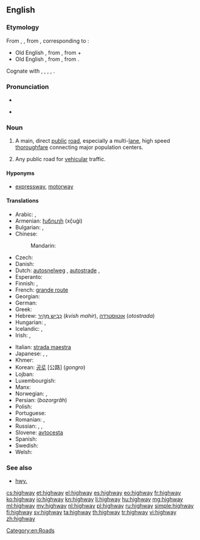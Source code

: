 ==English==
{{wikipedia|lang=en}}

===Etymology===
From {{etyl|enm}} {{term|heiȝwai|lang=enm}}, {{term|heiȝwei|lang=enm}}, from {{etyl|ang}} {{term|heahweg|hēahweġ|main road, highway|lang=ang}}, corresponding to {{prefix|high|way}}:
* Old English {{term|heah|hēah|of great height, tall}}, from {{proto|Germanic|hauhaz}}, from {{proto|Indo-European|kowkos|hill}} +
* Old English {{term|weg|weġ|lang=ang|road, path}}, from {{proto|Germanic|wegaz}}, from {{proto|Indo-European|weǵʰ-|to move}}.
Cognate with {{etyl|sco|-}} {{term|heaway|lang=sco}}, {{term|heway|lang=sco}}, {{term|hieway|lang=sco}}, {{term|hichway|lang=sco}}, {{term|heichway||highway|lang=sco}}.

===Pronunciation===
* {{IPA|/ˈhaɪweɪ/}}
* {{audio|en-us-highway.ogg|Audio (US)}}
*: {{rhymes|aɪweɪ}}

===Noun===
{{en-noun}}

# A main, direct [[public]] [[road]], especially a multi-[[lane]], high speed [[thoroughfare]] connecting major population centers.
# {{rail}} Any public road for [[vehicular]] traffic.

====Hyponyms====
* {{sense|main public road}} [[expressway]], [[motorway]]

====Translations====
{{trans-top|main public road}}
* Arabic: {{t-|ar|طريق|m|tr=tariiq}}, {{t|ar|طريق عام|m|tr=Tariiq `aamm}}
* Armenian: [[խճուղի]] (xč̣uġi)
* Bulgarian: {{t-|bg|автомагистрала|f|tr=ávtomagistrála}}, {{t-|bg|автострада|f|tr=ávtostráda}}
* Chinese:
*: Mandarin: {{t-|cmn|公路|tr=gōnglù|sc=Hani}}
* Czech: {{t|cs|dálnice}}
* Danish: {{t|da|motorvej}}
* Dutch: [[autosnelweg]] {{m}}, [[autostrade]] {{f}}, {{t|nl|snelweg|m}}
* Esperanto: {{t|eo|ŝoseo|xs=Esperanto}}
* Finnish: {{t-|fi|päätie}}, {{t+|fi|valtatie}}
* French: [[grande route]] {{f}}
* Georgian: {{t|ka|გზატკეცილი|tr=gzatketsili|sc=Geor}}
* German: {{t+|de|Autobahn|f}}
* Greek: {{t+|el|αυτοκινητόδρομος|m|tr=aftokinitódromos}}
* Hebrew: [[כביש מהיר|כְּבִיש מַהִיר]] (''kvish mahir''), [[אוטוסטרדה]] (''otostrada'')
* Hungarian: {{t+|hu|autópálya}}, {{t+|hu|országút}}
* Icelandic: {{t|is|hraðbraut|f}}, {{t|is|þjóðvegur|m}}
* Irish: {{t|ga|mórbhealach|m}}, {{t|ga|mórbhóthar|m}}
{{trans-mid}}
* Italian: [[strada maestra]] {{f}}
* Japanese: {{t+|ja|公道|tr=こうどう, kōdō}}, {{t-|ja|街道|tr=かいどう, kaidō}}, {{t+|ja|公路|tr=こうろ, kōro}}
* Khmer: {{t|km|ផ្លូវធំ|sc=Khmr}}
* Korean: [[공로]] [公路] (''gongro'')
* Lojban: {{t|jbo|dargu}}
* Luxembourgish: {{t|lb|Schnellstrossen}}
* Manx: {{t|gv|ard-raad|m}}
* Norwegian: {{t|no|motorvei}}, {{t|no|motorveg}}
* Persian: {{fa-Arab|[[بزرگراه]]}} (''bozorgrâh'')
* Polish: {{t+|pl|autostrada|f}}
* Portuguese: {{t+|pt|rodovia|f}}
* Romanian: {{t-|ro|autostradă|f}}, {{t+|ro|șosea}}
* Russian: {{qualifier|indeclinable}} {{t+|ru|шоссе|n|tr=šossé}}, {{t+|ru|магистраль|f|tr=magistrál’}}, {{t+|ru|автострада|f|tr=avtostráda}}
* Slovene: [[avtocesta]] {{f}}
* Spanish: {{t+|es|carretera|f}}
* Swedish: {{t+|sv|motorväg|c}}
* Welsh: {{t-|cy|priffordd|f|xs=Welsh}}
{{trans-bottom}}

===See also===
* [[hwy.]]

[[Category:en:Roads]]

[[cs:highway]]
[[et:highway]]
[[el:highway]]
[[es:highway]]
[[eo:highway]]
[[fr:highway]]
[[ko:highway]]
[[io:highway]]
[[kn:highway]]
[[li:highway]]
[[hu:highway]]
[[mg:highway]]
[[ml:highway]]
[[my:highway]]
[[nl:highway]]
[[pl:highway]]
[[ru:highway]]
[[simple:highway]]
[[fi:highway]]
[[sv:highway]]
[[ta:highway]]
[[th:highway]]
[[tr:highway]]
[[vi:highway]]
[[zh:highway]]